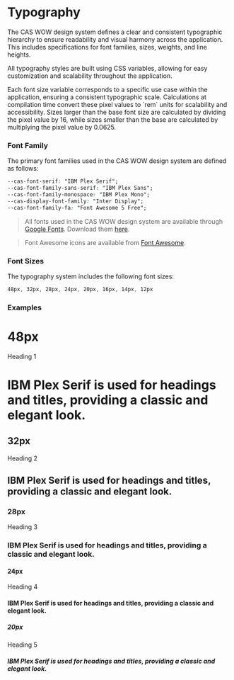 
<Meta title="Styleguide/Typography" />

<div className="sb-unstyled">

# Typography

<p>
  The CAS WOW design system defines a clear and consistent typographic hierarchy to ensure readability and visual harmony across the application. This includes specifications for font families, sizes, weights, and line heights.
</p>

<p>
  All typography styles are built using CSS variables, allowing for easy customization and scalability throughout the application.
</p>

<p>
  Each font size variable corresponds to a specific use case within the application, ensuring a consistent typographic scale. Calculations at compilation time convert these pixel values to `rem` units for scalability and accessibility. Sizes larger than the base font size are calculated by dividing the pixel value by 16, while sizes smaller than the base are calculated by multiplying the pixel value by 0.0625.
</p>

### Font Family

The primary font families used in the CAS WOW design system are defined as follows:

```css
--cas-font-serif: "IBM Plex Serif";
--cas-font-family-sans-serif: "IBM Plex Sans";
--cas-font-family-monospace: "IBM Plex Mono";
--cas-display-font-family: "Inter Display";
--cas-font-family-fa: "Font Awesome 5 Free";
```

> All fonts used in the CAS WOW design system are available through [Google Fonts](https://fonts.google.com/). Download them [here](https://fonts.google.com/share?selection.family=IBM+Plex+Mono:ital,wght@0,100;0,200;0,300;0,400;0,500;0,600;0,700;1,100;1,200;1,300;1,400;1,500;1,600;1,700|IBM+Plex+Sans:ital,wght@0,100..700;1,100..700|Inter:ital,opsz,wght@0,14..32,100..900;1,14..32,100..900).

> Font Awesome icons are available from [Font Awesome](https://fontawesome.com/).

### Font Sizes

The typography system includes the following font sizes:

```css
48px, 32px, 28px, 24px, 20px, 16px, 14px, 12px
```

### Examples

<div className="container sb-unstyled">
  <div>
    <h1>48px</h1>
    <p>Heading 1</p>
  </div>
  <div>
    <h1>IBM Plex Serif is used for headings and titles, providing a classic and elegant look.</h1>
  </div>
</div>
<div className="container sb-unstyled">
  <div>
    <h2>32px</h2>
    <p>Heading 2</p>
  </div>
  <div className="sb-unstyled">
    <h2>IBM Plex Serif is used for headings and titles, providing a classic and elegant look.</h2>
  </div>
</div>
<div className="container sb-unstyled">
  <div>
    <h3>28px</h3>
    <p>Heading 3</p>
  </div>
  <div className="sb-unstyled">
    <h3>IBM Plex Serif is used for headings and titles, providing a classic and elegant look.</h3>
  </div>
</div>
<div className="container sb-unstyled">
  <div>
    <h4>24px</h4>
    <p>Heading 4</p>
  </div>
  <div>
    <h4>IBM Plex Serif is used for headings and titles, providing a classic and elegant look.</h4>
  </div>
</div>
<div className="container sb-unstyled">
  <div>
    <h5>20px</h5>
    <p>Heading 5</p>
  </div>
  <div>
    <h5>IBM Plex Serif is used for headings and titles, providing a classic and elegant look.</h5>
  </div>
</div>

<style>
{`
.container {
  display: grid;
  grid-template-columns: 1fr 1fr;
  // grid-template-rows: 80px auto;
  justify-content: space-between;
  row-gap: 20px;
  padding-bottom: 20px;
}
`}
</style>

</div>

